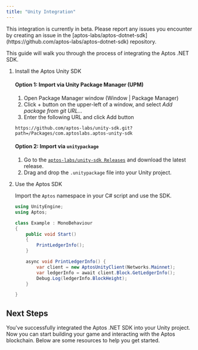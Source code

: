 ```yaml
---
title: "Unity Integration"
---
```


<Aside type="caution" emoji="❗">
  This integration is currently in beta. Please report any issues you encounter
  by creating an issue in the
  [aptos-labs/aptos-dotnet-sdk](https://github.com/aptos-labs/aptos-dotnet-sdk)
  repository.
</Aside>

This guide will walk you through the process of integrating the Aptos .NET SDK.








<Steps>

1. Install the Aptos Unity SDK

   #### Option 1: Import via Unity Package Manager (UPM)

   1. Open Package Manager window (Window | Package Manager)
   2. Click + button on the upper-left of a window, and select _Add package from git URL..._
   3. Enter the following URL and click Add button

   ```shellscript
   https://github.com/aptos-labs/unity-sdk.git?path=/Packages/com.aptoslabs.aptos-unity-sdk
   ```

   #### Option 2: Import via `unitypackage`

   1. Go to the [`aptos-labs/unity-sdk Releases`](https://github.com/aptos-labs/unity-sdk/releases) and download the latest release.
   2. Drag and drop the `.unitypackage` file into your Unity project.

2. Use the Aptos SDK

   Import the `Aptos` namespace in your C# script and use the SDK.

   ```csharp {2-2,8-8,11-15}
   using UnityEngine;
   using Aptos;

   class Example : MonoBehaviour
   {
       public void Start()
       {
           PrintLedgerInfo();
       }

       async void PrintLedgerInfo() {
           var client = new AptosUnityClient(Networks.Mainnet);
           var ledgerInfo = await client.Block.GetLedgerInfo();
           Debug.Log(ledgerInfo.BlockHeight);
       }

   }
   ```

</Steps>



## Next Steps

You&apos;ve successfully integrated the Aptos .NET SDK into your Unity project. Now
you can start building your game and interacting with the Aptos blockchain. Below
are some resources to help you get started.



<CardGrid>
  <LinkCard href="/ja/build/sdks/dotnet-sdk/getting-started" title="Getting Started" description="Begin developing using the Aptos .NET SDK." />

  <LinkCard href="/ja/build/sdks/unity-sdk" title="Unity SDK" description="Overview of the Unity SDK." />

  <LinkCard href="https://github.com/aptos-labs/aptos-unity-starter" title="Aptos Wallet Starter" description="Example Unity project with an integration of the Aptos Unity SDK." target="_blank" />
</CardGrid>
